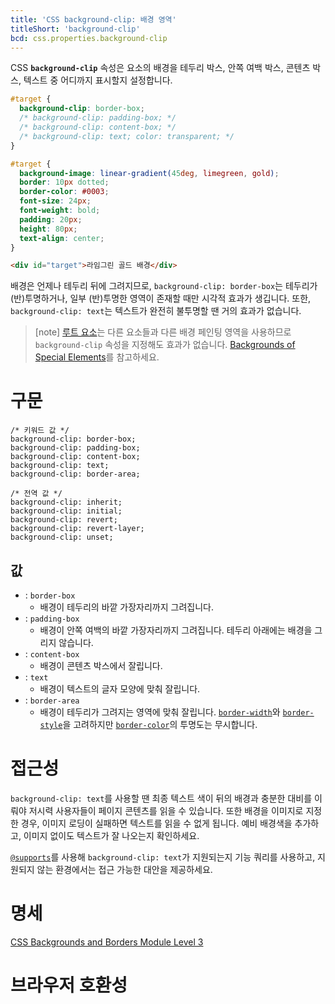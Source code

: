 ```yaml
---
title: 'CSS background-clip: 배경 영역'
titleShort: 'background-clip'
bcd: css.properties.background-clip
---
```


CSS **`background-clip`** 속성은 요소의 배경을 테두리 박스, 안쪽 여백 박스, 콘텐츠 박스, 텍스트 중 어디까지 표시할지 설정합니다.

```css hidden name=demo
#target {
  background-clip: border-box;
  /* background-clip: padding-box; */
  /* background-clip: content-box; */
  /* background-clip: text; color: transparent; */
}
```

```css hidden name=demo filename=style
#target {
  background-image: linear-gradient(45deg, limegreen, gold);
  border: 10px dotted;
  border-color: #0003;
  font-size: 24px;
  font-weight: bold;
  padding: 20px;
  height: 80px;
  text-align: center;
}
```

```html hidden name=demo
<div id="target">라임그린 골드 배경</div>
```

<LiveExample height={180} lang="css" name="demo" />

배경은 언제나 테두리 뒤에 그려지므로, `background-clip: border-box`는 테두리가 (반)투명하거나, 일부 (반)투명한 영역이 존재할 때만 시각적 효과가 생깁니다. 또한, `background-clip: text`는 텍스트가 완전히 불투명할 땐 거의 효과가 없습니다.

> [note] [루트 요소][`<html>`]는 다른 요소들과 다른 배경 페인팅 영역을 사용하므로 `background-clip` 속성을 지정해도 효과가 없습니다. [Backgrounds of Special Elements](https://drafts.csswg.org/css-backgrounds-3/#special-backgrounds)를 참고하세요.

# 구문

```css-prop
/* 키워드 값 */
background-clip: border-box;
background-clip: padding-box;
background-clip: content-box;
background-clip: text;
background-clip: border-area;

/* 전역 값 */
background-clip: inherit;
background-clip: initial;
background-clip: revert;
background-clip: revert-layer;
background-clip: unset;
```

## 값

- : `border-box`
  - 배경이 테두리의 바깥 가장자리까지 그려집니다.
- : `padding-box`
  - 배경이 안쪽 여백의 바깥 가장자리까지 그려집니다. 테두리 아래에는 배경을 그리지 않습니다.
- : `content-box`
  - 배경이 콘텐츠 박스에서 잘립니다.
- : `text`
  - 배경이 텍스트의 글자 모양에 맞춰 잘립니다.
- : `border-area`
  - 배경이 테두리가 그려지는 영역에 맞춰 잘립니다. [`border-width`]와 [`border-style`]을 고려하지만 [`border-color`]의 투명도는 무시합니다.

# 접근성

`background-clip: text`를 사용할 땐 최종 텍스트 색이 뒤의 배경과 충분한 대비를 이뤄야 저시력 사용자들이 페이지 콘텐츠를 읽을 수 있습니다. 또한 배경을 이미지로 지정한 경우, 이미지 로딩이 실패하면 텍스트를 읽을 수 없게 됩니다. 예비 배경색을 추가하고, 이미지 없이도 텍스트가 잘 나오는지 확인하세요.

[`@supports`]를 사용해 `background-clip: text`가 지원되는지 기능 쿼리를 사용하고, 지원되지 않는 환경에서는 접근 가능한 대안을 제공하세요.

# 명세

[CSS Backgrounds and Borders Module Level 3](https://drafts.csswg.org/css-backgrounds/#background-clip)

# 브라우저 호환성

<BrowserCompat data={props.bcd} />

[`@supports`]: https://developer.mozilla.org/en-US/docs/Web/CSS/@supports
[`<html>`]: /docs/Web/HTML/Element/html
[`border-color`]: https://developer.mozilla.org/en-US/docs/Web/CSS/border-color
[`border-style`]: https://developer.mozilla.org/en-US/docs/Web/CSS/border-style
[`border-width`]: ./border-width
